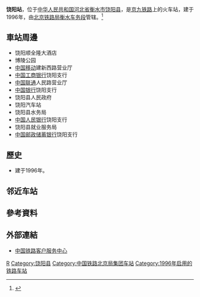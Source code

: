 {{Infobox China railway station
|车站名称 = 饶阳站
|图片 = Raoyang Railway Station (20160615104620).jpg
|图片介绍 = 饶阳车站，拍摄自[[Z17/18次列车|Z601次列车]]
|其他名称 = 
|车站拼音 = Raoyang
|英文名称 = Raoyang Railway Station
|车站代码 = 24761<ref>根据《中华人民共和国铁路车站代码》（GB/T10302-2010）</ref>
|电报码 = RVP
|拼音码 = RYA
|车站位置 = [[河北省|河北省]][[衡水市|衡水市]][[饶阳县|饶阳县]]
|坐标 = {{coord|38|14|13|N|115|42|41|E|display=inline,title}}
|归属 = [[北京铁路局|北京铁路局]][[衡水车务段|衡水车务段]]
|线路 = [[京九铁路|京九铁路]]
|车站等级 = [[四等站_(中铁)|四等站]]
|月台数目 = 
|股道数目 = 
}} 
'''饶阳站'''，位于[[中华人民共和国|中华人民共和国]][[河北省|河北省]][[衡水市|衡水市]][[饶阳县|饶阳县]]，是[[京九铁路|京九铁路]]上的火车站，建于1996年，由[[北京铁路局|北京铁路局]][[衡水车务段|衡水车务段]]管辖。<ref>{{Cite web |url=http://search.huochepiao.com/huochezhan/jieshao/2533.htm |title=饶阳火车站介绍 |access-date=2018-02-08 |archive-date=2019-11-09 |archive-url=https://web.archive.org/web/20191109065240/http://search.huochepiao.com/huochezhan/jieshao/2533.htm |dead-url=no }}</ref>
==車站周邊==
* 饶阳顺全隆大酒店
* 博陵公园
* [[中国移动|中国移动]]建新西路营业厅
* [[中国工商银行|中国工商银行]]饶阳支行
* [[中国联通|中国联通]]人民路营业厅
* [[中国银行|中国银行]]饶阳支行
* 饶阳县人民政府
* 饶阳汽车站
* 饶阳县水务局
* [[中国人民银行|中国人民银行]]饶阳支行
* 饶阳县就业服务局
* [[中国邮政储蓄银行|中国邮政储蓄银行]]饶阳支行

==歷史==
* 建于1996年。
==邻近车站==
{{Start rail box|[[中国铁路|中国铁路]]}}
{{s-inop|[[肃宁站|肃宁站]]<br><s>[[大官亭站|大官亭站]]</s>(已撤销)|{{站|北京西}}方向}}
{{s-line|[[京九铁路|京九铁路]]<br />← 24km 饶阳站 27km →}}
{{s-inop|[[深州站|深州站]]<br><s>[[五公站|五公站]]</s>(已撤销)|{{站|常平}}方向}}
{{End box}}
==參考資料==
{{reflist}}
==外部連結==
* [http://www.12306.cn/mormhweb/ 中国铁路客户服务中心] {{Wayback|url=http://www.12306.cn/mormhweb/ |date=20180205163941 }}
{{China-rail-stub}}
{{京九铁路}}
[[Category:衡水市铁路车站|R]]
[[Category:饶阳县|Category:饶阳县]]
[[Category:中国铁路北京局集团车站|Category:中国铁路北京局集团车站]]
[[Category:1996年启用的铁路车站|Category:1996年启用的铁路车站]]